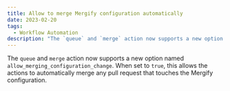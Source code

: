 ```yaml
---
title: Allow to merge Mergify configuration automatically
date: 2023-02-20
tags:
  - Workflow Automation
description: "The `queue` and `merge` action now supports a new option named `allow_merging_configuration_change`."
---
```


The `queue` and `merge` action now supports a new option named `allow_merging_configuration_change`. When set to `true`, this allows the actions to automatically merge any pull request that touches the Mergify configuration.
